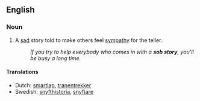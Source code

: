 ==English==

===Noun===
{{en-noun|sg=[[sob]] [[story]]|sob stories}}

# {{idiom}} A [[sad]] story told to make others feel [[sympathy]] for the teller.
#: ''If you try to help everybody who comes in with a '''sob story''', you'll be busy a long time.''

====Translations====
* Dutch: [[smartlap]], [[tranentrekker]]
* Swedish: [[snyfthistoria]], [[snyftare]]